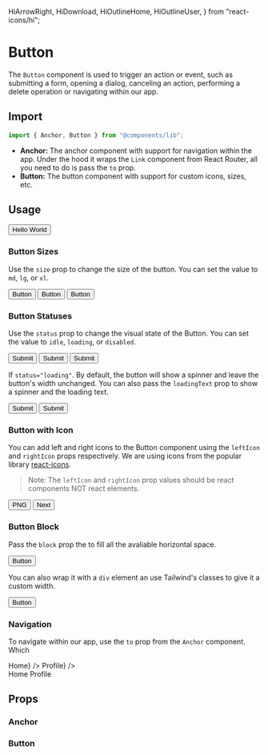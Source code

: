   HiArrowRight,
  HiDownload,
  HiOutlineHome,
  HiOutlineUser,
} from "react-icons/hi";

<Meta title="Component Library/Button" component={Button} />

# Button

The `Button` component is used to trigger an action or event, such as submitting
a form, opening a dialog, canceling an action, performing a delete operation or
navigating within our app.

## Import

```typescript
import { Anchor, Button } from "@components/lib";
```

- **Anchor:** The anchor component with support for navigation within the app.
  Under the hood it wraps the `Link` component from React Router, all you need
  to do is pass the `to` prop.
- **Button:** The button component with support for custom icons, sizes, etc.

## Usage

<Canvas withToolbar>
  <Story name="Usage">
    <Button>Hello World</Button>
  </Story>
</Canvas>

### Button Sizes

Use the `size` prop to change the size of the button. You can set the value to
`md`, `lg`, or `xl`.

<Canvas>
  <Story name="Size">
    <div className="flex items-center gap-x-5">
      <Button size="md">Button</Button>
      <Button size="lg">Button</Button>
      <Button size="xl">Button</Button>
    </div>
  </Story>
</Canvas>

### Button Statuses

Use the `status` prop to change the visual state of the Button. You can set
the value to `idle`, `loading`, or `disabled`.

<Canvas>
  <Story name="Status">
    <div className="flex items-center gap-x-5">
      <Button size="lg" status="idle">
        Submit
      </Button>
      <Button size="lg" status="loading">
        Submit
      </Button>
      <Button size="lg" status="disabled">
        Submit
      </Button>
    </div>
  </Story>
</Canvas>

If `status="loading"`. By default, the button will show a spinner and leave the
button's width unchanged. You can also pass the `loadingText` prop to show a
spinner and the loading text.

<Canvas>
  <Story name="Status / Loading">
    <div className="flex items-center gap-x-5">
      <Button size="lg" status="loading">
        Submit
      </Button>
      <Button size="lg" status="loading" loadingText="Submitting">
        Submit
      </Button>
    </div>
  </Story>
</Canvas>

### Button with Icon

You can add left and right icons to the Button component using the `leftIcon` and
`rightIcon` props respectively. We are using icons from the popular library
[react-icons](https://react-icons.github.io/react-icons/).

> Note: The `leftIcon` and `rightIcon` prop values should be react components NOT
> react elements.

<Canvas>
  <Story name="Icon">
    <div className="flex gap-x-5">
      <Button size="lg" leftIcon={HiDownload}>
        PNG
      </Button>
      <Button size="lg" rightIcon={HiArrowRight}>
        Next
      </Button>
    </div>
  </Story>
</Canvas>

### Button Block

Pass the `block` prop the to fill all the avaliable horizontal space.

<Canvas>
  <Story name="Block">
    <Button block>Button</Button>
  </Story>
</Canvas>

You can also wrap it with a `div` element an use Tailwind's classes to give it
a custom width.

<Canvas>
  <Story name="Block / Custom Width">
    <div className="w-60">
      <Button block>Button</Button>
    </div>
  </Story>
</Canvas>

### Navigation

To navigate within our app, use the `to` prop from the `Anchor` component. Which

<Canvas>
  <Story name="Navigation">
    <Router>
      <Routes>
        <Route path="/" element={<h1>Home</h1>} />
        <Route path="/profile" element={<h1>Profile</h1>} />
      </Routes>
      <div className="flex items-center gap-x-5">
        <Anchor size="lg" to="/" leftIcon={HiOutlineHome}>
          Home
        </Anchor>
        <Anchor size="lg" to="/profile" leftIcon={HiOutlineUser}>
          Profile
        </Anchor>
      </div>
    </Router>
  </Story>
</Canvas>

## Props

### Anchor

<ArgsTable of={Anchor} />

### Button

<ArgsTable of={Button} />
